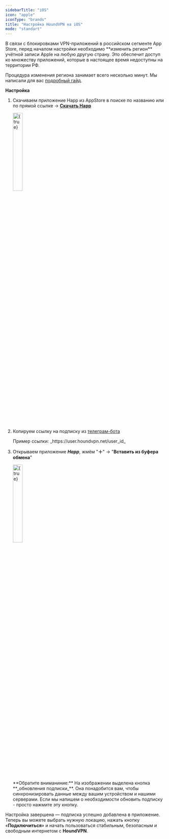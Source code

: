 ```yaml
---
sidebarTitle: "iOS"
icon: "apple"
iconType: "brands"
title: "Настройка HoundVPN на iOS"
mode: "standart"
---
```


<Note>
  В связи с блокировками VPN-приложений в российском сегменте App Store, перед началом настройки необходимо **изменить регион** учётной записи Apple на любую другую страну. Это обеспечит доступ ко множеству приложений, которые в настоящее время недоступны на территории РФ.

  Процедура изменения региона занимает всего несколько минут. Мы написали для вас [подробный гайд](https://houndvpn.net).
</Note>

**Настройка**

1. Скачиваем приложение Happ из AppStore в поиске по названию или по прямой ссылке -\> [**Cкачать Happ**](https://apps.apple.com/us/app/happ-proxy-utility/id6504287215)

   <img
     src="/images/ios/happ_store.png"
     alt={true}
     title="Happ App"
     className="mr-auto"
     width="25%"
     height="auto"
   />
2. Копируем ссылку на подписку из [телеграм-бота](https://t.me/houndvpn_bot)

   <Tip>
     Пример ссылки: _httрs://user.houndvpn.net/user_id_
   </Tip>
3. Открываем приложение **_Happ_**, жмём "**＋**" -\> "**Вставить из буфера обмена**"

   <img
     src="/images/ios/happ_settings.png"
     alt={true}
     title="Happ App"
     className="mr-auto"
     width="25%"
     height="auto"
   />

   <Note>
     **Обратите вниманиние:** На изображении выделена кнопка **_обновления подписки_**. Она понадобится вам, чтобы синхронизировать данные между вашим устройством и нашими серверами. Если мы напишем о необходимости обновить подписку - просто нажмите эту кнопку.
   </Note>

Настройка завершена — подписка успешно добавлена в приложение. Теперь вы можете выбрать нужную локацию, нажать кнопку «**Подключиться**» и начать пользоваться стабильным, безопасным и свободным интернетом с **HoundVPN**.